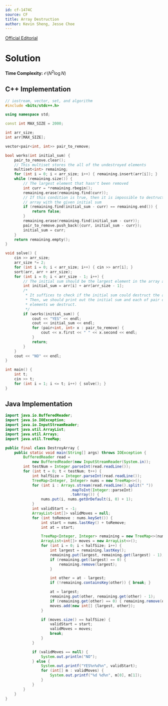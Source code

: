 ```yaml
---
id: cf-1474C
source: CF
title: Array Destruction
author: Kevin Sheng, Jesse Choe
---
```


[Official Editorial](https://codeforces.com/blog/entry/86933)

# Solution 

**Time Complexity:** $\mathcal{O}(N^2\log N)$

<LanguageSection>

<CPPSection>

## C++ Implementation

```cpp
// iostream, vector, set, and algorithm
#include <bits/stdc++.h>

using namespace std;

const int MAX_SIZE = 2000;

int arr_size;
int arr[MAX_SIZE];

vector<pair<int, int>> pair_to_remove;

bool works(int initial_sum) {
	pair_to_remove.clear();
	// This multiset stores the all of the undestroyed elements
	multiset<int> remaining;
	for (int i = 0; i < arr_size; i++) { remaining.insert(arr[i]); }
	while (remaining.size()) {
		// The largest element that hasn't been removed
		int curr = *remaining.rbegin();
		remaining.erase(remaining.find(curr));
		// If this condition is true, then it is impossible to destruct the
		// array with the given initial sum
		if (remaining.find(initial_sum - curr) == remaining.end()) {
			return false;
		}
		remaining.erase(remaining.find(initial_sum - curr));
		pair_to_remove.push_back({curr, initial_sum - curr});
		initial_sum = curr;
	}
	return remaining.empty();
}

void solve() {
	cin >> arr_size;
	arr_size *= 2;
	for (int i = 0; i < arr_size; i++) { cin >> arr[i]; }
	sort(arr, arr + arr_size);
	for (int i = 0; i < arr_size - 1; i++) {
		// The initial sum should be the largest element in the array and arr[i]
		int initial_sum = arr[i] + arr[arr_size - 1];
		/*
		 * It suffices to check if the initial sum could destruct the array.
		 * Then, we should print out the initial sum and each of pair of
		 * elements we destruct.
		 */
		if (works(initial_sum)) {
			cout << "YES" << endl;
			cout << initial_sum << endl;
			for (pair<int, int> x : pair_to_remove) {
				cout << x.first << " " << x.second << endl;
			}
			return;
		}
	}
	cout << "NO" << endl;
}

int main() {
	int t;
	cin >> t;
	for (int i = 1; i <= t; i++) { solve(); }
}
```

</CPPSection>

<JavaSection>

## Java Implementation

```java
import java.io.BufferedReader;
import java.io.IOException;
import java.io.InputStreamReader;
import java.util.ArrayList;
import java.util.Arrays;
import java.util.TreeMap;

public final class DestroyArray {
	public static void main(String[] args) throws IOException {
		BufferedReader read =
		    new BufferedReader(new InputStreamReader(System.in));
		int testNum = Integer.parseInt(read.readLine());
		for (int t = 0; t < testNum; t++) {
			int halfSize = Integer.parseInt(read.readLine());
			TreeMap<Integer, Integer> nums = new TreeMap<>();
			for (int i : Arrays.stream(read.readLine().split(" "))
			                 .mapToInt(Integer::parseInt)
			                 .toArray()) {
				nums.put(i, nums.getOrDefault(i, 0) + 1);
			}
			int validStart = -1;
			ArrayList<int[]> validMoves = null;
			for (int toRemove : nums.keySet()) {
				int start = nums.lastKey() + toRemove;
				int at = start;

				TreeMap<Integer, Integer> remaining = new TreeMap<>(nums);
				ArrayList<int[]> moves = new ArrayList<>();
				for (int i = 0; i < halfSize; i++) {
					int largest = remaining.lastKey();
					remaining.put(largest, remaining.get(largest) - 1);
					if (remaining.get(largest) == 0) {
						remaining.remove(largest);
					}

					int other = at - largest;
					if (!remaining.containsKey(other)) { break; }

					at = largest;
					remaining.put(other, remaining.get(other) - 1);
					if (remaining.get(other) == 0) { remaining.remove(other); }
					moves.add(new int[] {largest, other});
				}

				if (moves.size() == halfSize) {
					validStart = start;
					validMoves = moves;
					break;
				}
			}

			if (validMoves == null) {
				System.out.println("NO");
			} else {
				System.out.printf("YES%n%d%n", validStart);
				for (int[] m : validMoves) {
					System.out.printf("%d %d%n", m[0], m[1]);
				}
			}
		}
	}
}
```

</JavaSection>

</LanguageSection>
